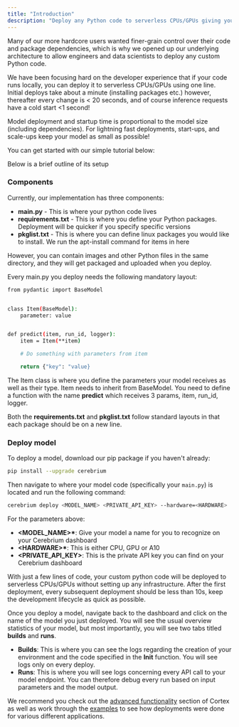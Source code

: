 ```yaml
---
title: "Introduction"
description: "Deploy any Python code to serverless CPUs/GPUs giving you fine-grain control"
---
```


Many of our more hardcore users wanted finer-grain control over their code and package dependencies, which is why we opened up our underlying architecture to allow engineers and data scientists to deploy
any custom Python code.

We have been focusing hard on the developer experience that if your code runs locally, you can deploy it to serverless CPUs\/GPUs using one line.
Initial deploys take about a minute (installing packages etc.) however, thereafter every change is \< 20 seconds, and of course inference requests have a cold start \<1 second!

<Note>
Model deployment and startup time is proportional to the model size (including dependencies). For lightning fast deployments, start-ups, and scale-ups keep your model as small as possible!
</Note>

You can get started with our simple tutorial below:

Below is a brief outline of its setup

### Components

Currently, our implementation has three components:

- **main.py** - This is where your python code lives
- **requirements.txt** - This is where you define your Python packages. Deployment will be quicker if you specify specific versions
- **pkglist.txt** - This is where you can define linux packages you would like to install. We run the apt-install command for items in here

However, you can contain images and other Python files in the same directory, and they will get packaged and uploaded when you deploy.

Every main.py you deploy needs the following mandatory layout:

```bash
from pydantic import BaseModel


class Item(BaseModel):
    parameter: value


def predict(item, run_id, logger):
    item = Item(**item)

    # Do something with parameters from item

    return {"key": "value}
```

The Item class is where you define the parameters your model receives as well as their type. Item needs to inherit from BaseModel.
You need to define a function with the name **predict** which receives 3 params, item, run_id, logger.

Both the **requirements.txt** and **pkglist.txt** follow standard layouts in that each package should be on a new line.

### Deploy model

To deploy a model, download our pip package if you haven't already:

```bash
pip install --upgrade cerebrium
```

Then navigate to where your model code (specifically your `main.py`) is located and run the following command:

```bash
cerebrium deploy <MODEL_NAME> <PRIVATE_API_KEY> --hardware=<HARDWARE>
```

For the parameters above:

- **\<MODEL_NAME\>\***: Give your model a name for you to recognize on your Cerebrium dashboard
- **\<HARDWARE\>\***: This is either CPU, GPU or A10
- **\<PRIVATE_API_KEY\>**: This is the private API key you can find on your Cerebrium dashboard

With just a few lines of code, your custom python code will be deployed to serverless CPUs/GPUs without setting up any infrastructure. After the first deployment,
every subsequent deployment should be less than 10s, keep the development lifecycle as quick as possible.

Once you deploy a model, navigate back to the dashboard and click on the name of the model you just
deployed. You will see the usual overview statistics of your model, but most importantly, you will see two tabs titled <b>builds</b> and <b>runs</b>.

- <b>Builds</b>: This is where you can see the logs regarding the creation of your environment and the code specified in the <b>Init</b> function. You will see logs only on every deploy.
- <b>Runs</b>: This is where you will see logs concerning every API call to your model endpoint. You can therefore debug every run based on input parameters and the model output.

We recommend you check out the [advanced functionality](/cerebrium/cortex/advanced-functionality) section of Cortex as well as work through the [examples](/coretex/examples) to see how deployments were done for various different applications.


